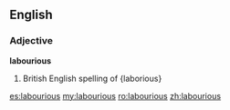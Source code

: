 ==English==

===Adjective===
'''labourious'''

# British English spelling of {laborious}

[[es:labourious]]
[[my:labourious]]
[[ro:labourious]]
[[zh:labourious]]